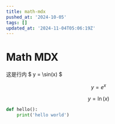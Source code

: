 ```yaml
---
title: math-mdx
pushed_at: '2024-10-05'
tags: []
updated_at: '2024-11-04T05:06:19Z'
---
```


# Math MDX

这是行内 $ y = \sin(x) $

$$
y = e^x
$$
```math
y = \ln(x)
```
```py
def hello():
    print('hello world')
```
